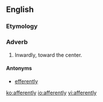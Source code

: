 ==English==

===Etymology===
{{suffix|afferent|ly|lang=en}}

===Adverb===
{{en-adv}}

# Inwardly, toward the center.

====Antonyms====
* [[efferently]]

[[ko:afferently]]
[[io:afferently]]
[[vi:afferently]]